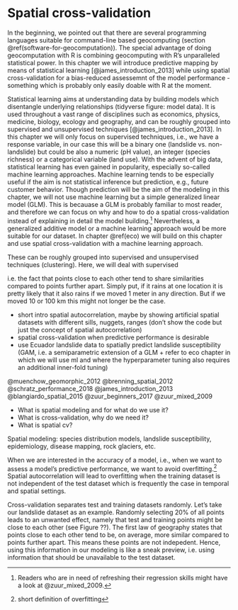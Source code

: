 # Spatial cross-validation {#spatial-cv}

In the beginning, we pointed out that there are several programming languages suitable for command-line based geocomputing (section \@ref(software-for-geocomputation)).
The special advantage of doing geocomputation with R is combining geocomputing with R's unparalleled statistical power.
In this chapter we will introduce predictive mapping by means of statistical learning [@james_introduction_2013] while using spatial cross-validation for a bias-reduced assessemnt of the model performance - something which is probably only easily doable with R at the moment.

Statistical learning aims at understanding data by building models which disentangle underlying relationships (tidyverse figure: model data).
It is used throughout a vast range of disciplines such as economics, physics, medicine, biology, ecology and geography, and can be roughly grouped into supervised and unsupervised techniques [@james_introduction_2013].
In this chapter we will only focus on supervised techniques, i.e., we have a response variable, in our case this will be a binary one (landslide vs. non-landslide) but could be also a numeric (pH value), an integer (species richness) or a categorical variable (land use).
With the advent of big data, statistical learning has even gained in popularity, especially so-called machine learning approaches.
Machine learning tends to be especially useful if the aim is not statistical inference but prediction, e.g., future customer behavior.
Though prediction will be the aim of the modeling in this chapter, we will not use machine learning but a simple generalized linear model (GLM).
This is becauase a GLM is probably familiar to most reader, and therefore we can focus on why and how to do a spatial cross-validation instead of explaining in detail the model building.^[Readers who are in need of refreshing their regression skills might have a look at @zuur_mixed_2009.]
Nevertheless, a generalized additive model or a machine learning approach would be more suitable for our dataset.
In chapter \@ref(eco) we will build on this chapter and use spatial cross-validation with a machine learning approach.

 





These can be roughly grouped into supervised and unsupervised techniques (clustering). 
Here, we will deal with supervised 


i.e. the fact that points close to each other tend to share similarities compared to points further apart.
Simply put, if it rains at one location it is pretty likely that it also rains if we moved 1 meter in any direction.
But if we moved 10 or 100 km this might not longer be the case. 


- short intro spatial autocorrelation, maybe by showing artificial spatial datasets with different sills, nuggets, ranges (don't show the code but just the concept of spatial autocorrelation)
- spatial cross-validation when predictive performance is desirable 
- use Ecuador landslide data to spatially predict landslide susceptibility (GAM, i.e. a semiparametric extension of a GLM + refer to eco chapter in which we will use ml and where the hyperparameter tuning also requires an additional inner-fold tuning)

@muenchow_geomorphic_2012
@brenning_spatial_2012
@schratz_performance_2018
@james_introduction_2013
@blangiardo_spatial_2015
@zuur_beginners_2017
@zuur_mixed_2009

- What is spatial modeling and for what do we use it?
- What is cross-validation, why do we need it?
- What is spatial cv?

Spatial modeling: species distribution models, landslide susceptibility, epidemiology, disease mapping, rock glaciers, etc.

When we are interested in the accuracy of a model, i.e., when we want to assess a model's predictive performance, we want to avoid overfitting.^[short definition of overfitting]
Spatial autocorrelation will lead to overfitting when the training dataset is not independent of the test dataset which is frequently the case in temporal and spatial settings.

Cross-validation separates test and training datasets randomly.
Let's take our landslide dataset as an example.
Randomly selecting 20% of all points leads to an unwanted effect, namely that test and training points might be close to each other (see Figure ??).
The first law of geography states that points close to each other tend to be, on average, more similar compared to points further apart.
This means these points are not indepedent.
Hence, using this information in our modeling is like a sneak preview, i.e. using information that should be unavailable to the test dataset.

<!--
Usually people seek to accomplish one of the following aims when using supervised statistical learning techniques: 

1. Spatial prediction of the response variable
2. Inference about the relationship between response and predictors

In the latter case, we need to make sure to comply with all model assumptions (normality, heterogeneity, independence).
Spatial predictions are easier since we can argue that, the predictive performance of a model incorporating a (spatial) correlation structure is on average the same as for a model without a spatial correlation structure.
This is the reason why machine learning techniques (no explicit model assumptions) are so popular when the goal is a good prediction.
-->